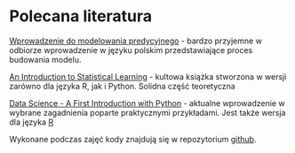 # Polecana literatura {.unnumbered}

[Wprowadzenie do modelowania predycyjnego](https://betaandbit.github.io/MiniML/) - bardzo przyjemne w odbiorze wprowadzenie w języku polskim przedstawiające proces budowania modelu.

[An Introduction to Statistical Learning](https://www.statlearning.com/) - kultowa książka stworzona w wersji zarówno dla języka R, jak i Python. Solidna część teoretyczna

[Data Science - A First Introduction with Python](https://python.datasciencebook.ca/index.html) - aktualne wprowadzenie w wybrane zagadnienia poparte praktycznymi przykładami. Jest także wersja dla języka [R](https://datasciencebook.ca/)

Wykonane podczas zajęć kody znajdują się w repozytorium [github](https://github.com/lwawrowski/cdv_bigdata).
